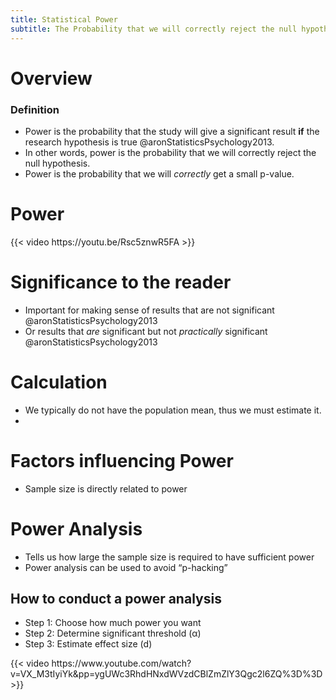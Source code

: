```yaml
---
title: Statistical Power
subtitle: The Probability that we will correctly reject the null hypothesis
---
```



# Overview

:::{layout-ncol="3"}

### Definition
- Power is the probability that the study will give a significant result **if** the research hypothesis is true @aronStatisticsPsychology2013.
- In other words, power is the probability that we will correctly reject the null hypothesis.
- Power is the probability that we will *correctly* get a small p-value.

:::

# Power

{{< video https://youtu.be/Rsc5znwR5FA >}}

# Significance to the reader

- Important for making sense of results that are not significant @aronStatisticsPsychology2013
- Or results that *are* significant but not *practically* significant @aronStatisticsPsychology2013

# Calculation

- We typically do not have the population mean, thus we must estimate it.
- 

# Factors influencing Power

- Sample size is directly related to power





# Power Analysis {#power-analysis}

- Tells us how large the sample size is required to have sufficient power
- Power analysis can be used to avoid "p-hacking"

## How to conduct a power analysis

- Step 1: Choose how much power you want
- Step 2: Determine significant threshold (&alpha;)
- Step 3: Estimate effect size (d)

{{< video https://www.youtube.com/watch?v=VX_M3tIyiYk&pp=ygUWc3RhdHNxdWVzdCBlZmZlY3Qgc2l6ZQ%3D%3D >}}



